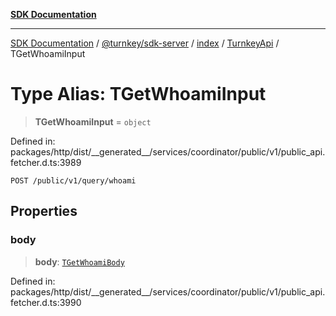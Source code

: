 [**SDK Documentation**](../../../../../../README.mdx)

***

[SDK Documentation](../../../../../../packages.mdx) / [@turnkey/sdk-server](../../../../README.mdx) / [index](../../../README.mdx) / [TurnkeyApi](../README.mdx) / TGetWhoamiInput

# Type Alias: TGetWhoamiInput

> **TGetWhoamiInput** = `object`

Defined in: packages/http/dist/\_\_generated\_\_/services/coordinator/public/v1/public\_api.fetcher.d.ts:3989

`POST /public/v1/query/whoami`

## Properties

### body

> **body**: [`TGetWhoamiBody`](TGetWhoamiBody.mdx)

Defined in: packages/http/dist/\_\_generated\_\_/services/coordinator/public/v1/public\_api.fetcher.d.ts:3990
